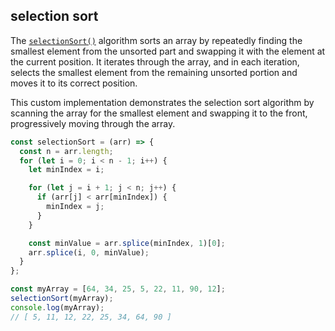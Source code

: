 
## selection sort

The [`selectionSort()`](https://www.w3schools.com/dsa/dsa_algo_selectionsort.php) algorithm sorts an
array by repeatedly finding the smallest element from the unsorted part and swapping it with the element at
the current position. It iterates through the array, and in each iteration, selects the smallest element from
the remaining unsorted portion and moves it to its correct position.

This custom implementation demonstrates the selection sort algorithm by scanning the array for the smallest element
and swapping it to the front, progressively moving through the array.

```js
const selectionSort = (arr) => {
  const n = arr.length;
  for (let i = 0; i < n - 1; i++) {
    let minIndex = i;

    for (let j = i + 1; j < n; j++) {
      if (arr[j] < arr[minIndex]) {
        minIndex = j;
      }
    }

    const minValue = arr.splice(minIndex, 1)[0];
    arr.splice(i, 0, minValue);
  }
};

const myArray = [64, 34, 25, 5, 22, 11, 90, 12];
selectionSort(myArray);
console.log(myArray);
// [ 5, 11, 12, 22, 25, 34, 64, 90 ]
```

